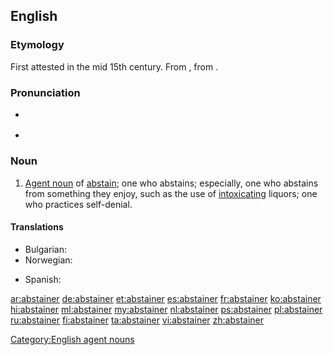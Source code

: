 ==English==

===Etymology===
First attested in the mid 15th century. From {{etyl|enm}} {{term|absteiner|lang=enm}}, from {{term|absteinen||to abstain|lang=enm}}.

===Pronunciation===
* {{a|US}} {{IPA|/æb.ˈsteɪ.nɚ/}}
* {{rhymes|eɪnə(r)}}

===Noun===
{{en-noun}}

# [[agent noun|Agent noun]] of [[abstain]]; one who abstains; especially, one who abstains from something they enjoy, such as the use of [[intoxicating]] liquors; one who practices self-denial.

====Translations====
{{trans-top|one who abstains}}
* Bulgarian: {{t+|bg|въздържател}}
* Norwegian: {{t-|no|avholdsmann|c}}
{{trans-mid}}
* Spanish: {{t+|es|abstemio|m}}
{{trans-bottom}}

[[Category:English agent nouns]]

[[ar:abstainer]]
[[de:abstainer]]
[[et:abstainer]]
[[es:abstainer]]
[[fr:abstainer]]
[[ko:abstainer]]
[[hi:abstainer]]
[[ml:abstainer]]
[[my:abstainer]]
[[nl:abstainer]]
[[ps:abstainer]]
[[pl:abstainer]]
[[ru:abstainer]]
[[fi:abstainer]]
[[ta:abstainer]]
[[vi:abstainer]]
[[zh:abstainer]]